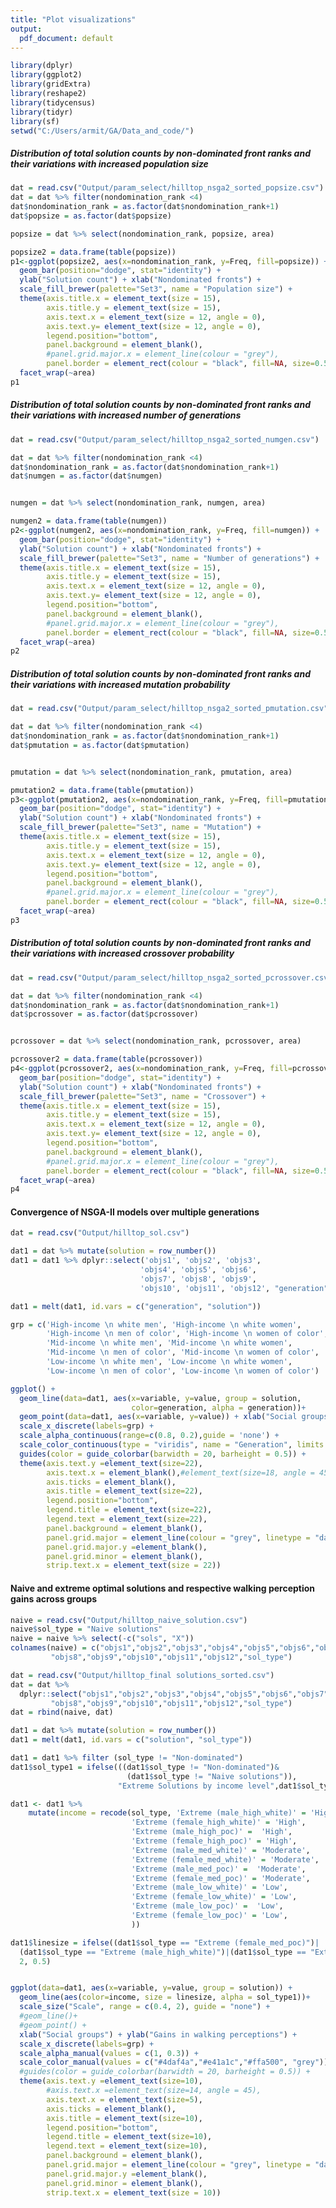 ---
title: "Plot visualizations"
output:
  pdf_document: default
---


```{r}
library(dplyr)
library(ggplot2)
library(gridExtra)
library(reshape2)
library(tidycensus)
library(tidyr)
library(sf)
setwd("C:/Users/armit/GA/Data_and_code/")
```

##### Distribution of total solution counts by non-dominated front ranks and their variations with increased population size ####
```{r}
dat = read.csv("Output/param_select/hilltop_nsga2_sorted_popsize.csv")
dat = dat %>% filter(nondomination_rank <4)
dat$nondomination_rank = as.factor(dat$nondomination_rank+1)
dat$popsize = as.factor(dat$popsize)

popsize = dat %>% select(nondomination_rank, popsize, area)

popsize2 = data.frame(table(popsize))
p1<-ggplot(popsize2, aes(x=nondomination_rank, y=Freq, fill=popsize)) +
  geom_bar(position="dodge", stat="identity") +
  ylab("Solution count") + xlab("Nondominated fronts") +
  scale_fill_brewer(palette="Set3", name = "Population size") +
  theme(axis.title.x = element_text(size = 15),
        axis.title.y = element_text(size = 15),
        axis.text.x = element_text(size = 12, angle = 0), 
        axis.text.y= element_text(size = 12, angle = 0),
        legend.position="bottom",
        panel.background = element_blank(),
        #panel.grid.major.x = element_line(colour = "grey"),
        panel.border = element_rect(colour = "black", fill=NA, size=0.5)) +
  facet_wrap(~area)
p1

```

##### Distribution of total solution counts by non-dominated front ranks and their variations with increased number of generations ####
```{r}
dat = read.csv("Output/param_select/hilltop_nsga2_sorted_numgen.csv")

dat = dat %>% filter(nondomination_rank <4)
dat$nondomination_rank = as.factor(dat$nondomination_rank+1)
dat$numgen = as.factor(dat$numgen)


numgen = dat %>% select(nondomination_rank, numgen, area)

numgen2 = data.frame(table(numgen))
p2<-ggplot(numgen2, aes(x=nondomination_rank, y=Freq, fill=numgen)) +
  geom_bar(position="dodge", stat="identity") +
  ylab("Solution count") + xlab("Nondominated fronts") +
  scale_fill_brewer(palette="Set3", name = "Number of generations") +
  theme(axis.title.x = element_text(size = 15),
        axis.title.y = element_text(size = 15),
        axis.text.x = element_text(size = 12, angle = 0), 
        axis.text.y= element_text(size = 12, angle = 0),
        legend.position="bottom",
        panel.background = element_blank(),
        #panel.grid.major.x = element_line(colour = "grey"),
        panel.border = element_rect(colour = "black", fill=NA, size=0.5)) +
  facet_wrap(~area)
p2

```

##### Distribution of total solution counts by non-dominated front ranks and their variations with increased mutation probability ####
```{r}
dat = read.csv("Output/param_select/hilltop_nsga2_sorted_pmutation.csv")

dat = dat %>% filter(nondomination_rank <4)
dat$nondomination_rank = as.factor(dat$nondomination_rank+1)
dat$pmutation = as.factor(dat$pmutation)


pmutation = dat %>% select(nondomination_rank, pmutation, area)

pmutation2 = data.frame(table(pmutation))
p3<-ggplot(pmutation2, aes(x=nondomination_rank, y=Freq, fill=pmutation)) +
  geom_bar(position="dodge", stat="identity") +
  ylab("Solution count") + xlab("Nondominated fronts") +
  scale_fill_brewer(palette="Set3", name = "Mutation") +
  theme(axis.title.x = element_text(size = 15),
        axis.title.y = element_text(size = 15),
        axis.text.x = element_text(size = 12, angle = 0), 
        axis.text.y= element_text(size = 12, angle = 0),
        legend.position="bottom",
        panel.background = element_blank(),
        #panel.grid.major.x = element_line(colour = "grey"),
        panel.border = element_rect(colour = "black", fill=NA, size=0.5)) +
  facet_wrap(~area)
p3

```

##### Distribution of total solution counts by non-dominated front ranks and their variations with increased crossover probability ####
```{r}
dat = read.csv("Output/param_select/hilltop_nsga2_sorted_pcrossover.csv")

dat = dat %>% filter(nondomination_rank <4)
dat$nondomination_rank = as.factor(dat$nondomination_rank+1)
dat$pcrossover = as.factor(dat$pcrossover)


pcrossover = dat %>% select(nondomination_rank, pcrossover, area)

pcrossover2 = data.frame(table(pcrossover))
p4<-ggplot(pcrossover2, aes(x=nondomination_rank, y=Freq, fill=pcrossover)) +
  geom_bar(position="dodge", stat="identity") +
  ylab("Solution count") + xlab("Nondominated fronts") +
  scale_fill_brewer(palette="Set3", name = "Crossover") +
  theme(axis.title.x = element_text(size = 15),
        axis.title.y = element_text(size = 15),
        axis.text.x = element_text(size = 12, angle = 0), 
        axis.text.y= element_text(size = 12, angle = 0),
        legend.position="bottom",
        panel.background = element_blank(),
        #panel.grid.major.x = element_line(colour = "grey"),
        panel.border = element_rect(colour = "black", fill=NA, size=0.5)) +
  facet_wrap(~area)
p4
```
#### Convergence of NSGA-II models over multiple generations #######
```{r}
dat = read.csv("Output/hilltop_sol.csv")

dat1 = dat %>% mutate(solution = row_number())
dat1 = dat1 %>% dplyr::select('objs1', 'objs2', 'objs3',
                             'objs4', 'objs5', 'objs6',
                             'objs7', 'objs8', 'objs9',
                             'objs10', 'objs11', 'objs12', "generation", "solution")

dat1 = melt(dat1, id.vars = c("generation", "solution")) 

grp = c('High-income \n white men', 'High-income \n white women', 
        'High-income \n men of color', 'High-income \n women of color', 
        'Mid-income \n white men', 'Mid-income \n white women', 
        'Mid-income \n men of color', 'Mid-income \n women of color', 
        'Low-income \n white men', 'Low-income \n white women', 
        'Low-income \n men of color', 'Low-income \n women of color')

ggplot() +
  geom_line(data=dat1, aes(x=variable, y=value, group = solution, 
                           color=generation, alpha = generation))+
  geom_point(data=dat1, aes(x=variable, y=value)) + xlab("Social groups") + ylab("Gains in walking perceptions") +
  scale_x_discrete(labels=grp) +
  scale_alpha_continuous(range=c(0.8, 0.2),guide = 'none') +
  scale_color_continuous(type = "viridis", name = "Generation", limits = c(0, 50), breaks = c(0, 10, 20, 30, 40, 50)) +
  guides(color = guide_colorbar(barwidth = 20, barheight = 0.5)) +
  theme(axis.text.y =element_text(size=22),
        axis.text.x = element_blank(),#element_text(size=18, angle = 45),
        axis.ticks = element_blank(),
        axis.title = element_text(size=22),
        legend.position="bottom", 
        legend.title = element_text(size=22), 
        legend.text = element_text(size=22),
        panel.background = element_blank(),
        panel.grid.major = element_line(colour = "grey", linetype = "dashed"),
        panel.grid.major.y =element_blank(),
        panel.grid.minor = element_blank(),
        strip.text.x = element_text(size = 22)) 
```
#### Naive and extreme optimal solutions and respective walking perception gains across groups #####
```{r}
naive = read.csv("Output/hilltop_naive_solution.csv")
naive$sol_type = "Naive solutions"
naive = naive %>% select(-c("sols", "X"))
colnames(naive) = c("objs1","objs2","objs3","objs4","objs5","objs6","objs7",
         "objs8","objs9","objs10","objs11","objs12","sol_type")

dat = read.csv("Output/hilltop_final solutions_sorted.csv")
dat = dat %>% 
  dplyr::select("objs1","objs2","objs3","objs4","objs5","objs6","objs7",
         "objs8","objs9","objs10","objs11","objs12","sol_type")
dat = rbind(naive, dat)

dat1 = dat %>% mutate(solution = row_number())
dat1 = melt(dat1, id.vars = c("solution", "sol_type")) 

dat1 = dat1 %>% filter (sol_type != "Non-dominated")
dat1$sol_type1 = ifelse(((dat1$sol_type != "Non-dominated")&
                          (dat1$sol_type != "Naive solutions")), 
                        "Extreme Solutions by income level",dat1$sol_type )

dat1 <- dat1 %>%
    mutate(income = recode(sol_type, 'Extreme (male_high_white)' = 'High', 
                           'Extreme (female_high_white)' = 'High', 
                           'Extreme (male_high_poc)' =  'High',
                           'Extreme (female_high_poc)' = 'High',
                           'Extreme (male_med_white)' = 'Moderate', 
                           'Extreme (female_med_white)' = 'Moderate', 
                           'Extreme (male_med_poc)' =  'Moderate',
                           'Extreme (female_med_poc)' = 'Moderate',
                           'Extreme (male_low_white)' = 'Low', 
                           'Extreme (female_low_white)' = 'Low', 
                           'Extreme (male_low_poc)' =  'Low',
                           'Extreme (female_low_poc)' = 'Low',
                           ))

dat1$linesize = ifelse((dat1$sol_type == "Extreme (female_med_poc)")|
  (dat1$sol_type == "Extreme (male_high_white)")|(dat1$sol_type == "Extreme (female_low_white)"), 
  2, 0.5)


ggplot(data=dat1, aes(x=variable, y=value, group = solution)) +
  geom_line(aes(color=income, size = linesize, alpha = sol_type1))+
  scale_size("Scale", range = c(0.4, 2), guide = "none") +
  #geom_line()+
  #geom_point() + 
  xlab("Social groups") + ylab("Gains in walking perceptions") +
  scale_x_discrete(labels=grp) +
  scale_alpha_manual(values = c(1, 0.3)) +
  scale_color_manual(values = c("#4daf4a","#e41a1c","#ffa500", "grey")) +
  #guides(color = guide_colorbar(barwidth = 20, barheight = 0.5)) +
  theme(axis.text.y =element_text(size=10),
        #axis.text.x =element_text(size=14, angle = 45),
        axis.text.x = element_text(size=5), 
        axis.ticks = element_blank(),
        axis.title = element_text(size=10),
        legend.position="bottom", 
        legend.title = element_text(size=10), 
        legend.text = element_text(size=10),
        panel.background = element_blank(),
        panel.grid.major = element_line(colour = "grey", linetype = "dashed"),
        panel.grid.major.y =element_blank(),
        panel.grid.minor = element_blank(),
        strip.text.x = element_text(size = 10)) 
```

